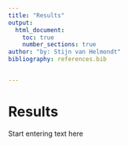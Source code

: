 ```yaml
---
title: "Results"
output:
  html_document:
    toc: true
    number_sections: true
author: "by: Stijn van Helmondt"
bibliography: references.bib


---
```


# Results

Start entering text here 